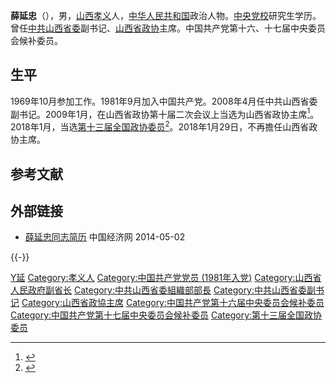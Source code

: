 {{Infobox_officeholder
| name = 薛延忠
| image name = 
| width = 150px
| now = [[山西省政协|山西省政协]]主席
| term_start = 2009年1月15日
| term_end = 2018年1月29日
| predecessor = [[金銀煥|金銀煥]]
| successor = [[黄晓薇|黄晓薇]]
| sex = 男 
| party = {{CPC}}
| Native place = [[中国|中国]][[山西省|山西]][[孝义市|孝义]]
| date of birth = {{Birth year and age|1954|2}}
| date of death = 
| place of birth = {{PRC}}[[山西省|山西省]][[孝义县|孝义县]]
| place of death = 
| relative = 
| educate =
| past = 
}}

'''薛延忠'''（{{bd|1954年|2月||catIdx=Xue,薛}}），男，[[山西|山西]][[孝义|孝义]]人，[[中华人民共和国|中华人民共和国]]政治人物。[[中央党校|中央党校]]研究生学历。曾任[[中共山西省委|中共山西省委]]副书记、[[山西省政协|山西省政协]]主席。中国共产党第十六、十七届中央委员会候补委员。

== 生平 ==
1969年10月参加工作。1981年9月加入中国共产党。2008年4月任中共山西省委副书记。2009年1月，在山西省政协第十届二次会议上当选为山西省政协主席<ref>{{Cite web|title=薛延忠任山西省政协主席|url=http://news.xinhuanet.com/local/2009-01/15/content_10662442.htm|accessdate=|work=|archiveurl=https://web.archive.org/web/20110823172607/http://news.xinhuanet.com/local/2009-01/15/content_10662442.htm|archivedate=2011-08-23|dead-url=no}}</ref>。2018年1月，当选[[中国人民政治协商会议第十三届全国委员会委员名单|第十三届全国政协委员]]<ref>{{Cite web|url=http://sports.163.com/18/0126/06/D92BRKK400051C89.html|title=中国人民政治协商会议第十三届全国委员会委员名单|accessdate=2018-01-26|last=|work=网易|archive-url=https://web.archive.org/web/20180127143232/http://sports.163.com/18/0126/06/D92BRKK400051C89.html|archive-date=2018-01-27|dead-url=yes}}</ref>。2018年1月29日，不再擔任山西省政协主席。

== 参考文献 ==
{{reflist}}

== 外部链接 ==
* [http://district.ce.cn/newarea/sddy/201301/29/t20130129_24073900.shtml 薛延忠同志简历]{{Wayback|url=http://district.ce.cn/newarea/sddy/201301/29/t20130129_24073900.shtml |date=20140502111254 }} 中国经济网 2014-05-02

{{-}}
{{start box}}
{{s-par|prc-lcppcc}}
{{s-before|[[金銀煥|金銀煥]]}}
{{s-title|[[中国人民政治协商会议山西省委员会|中国人民政治协商会议山西省委员会]]主席|2009年1月－2018年1月}}
{{s-after|[[黄晓薇|黄晓薇]]}}
{{s-ppo|cpc}}
{{s-before|[[李景田|李景田]]}}
{{s-title|[[中国共产党山西省委员会|中国共产党山西省委员会]]组织部部长|2001年5月－2004年7月}}
{{s-after|[[王通智|王通智]]}}
{{end box}}

{{中华人民共和国山西省正职领导人|nocat}}
{{1996届中央党校一年制中青年干部培训班}}

{{Authority control}}
{{DEFAULTSORT:Xue Yanzhong}}
[[Category:薛姓|Y延]]
[[Category:孝义人|Category:孝义人]]
[[Category:中国共产党党员_(1981年入党)|Category:中国共产党党员 (1981年入党)]]
[[Category:山西省人民政府副省长|Category:山西省人民政府副省长]]
[[Category:中共山西省委組織部部長|Category:中共山西省委組織部部長]]
[[Category:中共山西省委副书记|Category:中共山西省委副书记]]
[[Category:山西省政協主席|Category:山西省政協主席]]
[[Category:中国共产党第十六届中央委员会候补委员|Category:中国共产党第十六届中央委员会候补委员]]
[[Category:中国共产党第十七届中央委员会候补委员|Category:中国共产党第十七届中央委员会候补委员]]
[[Category:第十三届全国政协委员|Category:第十三届全国政协委员]]